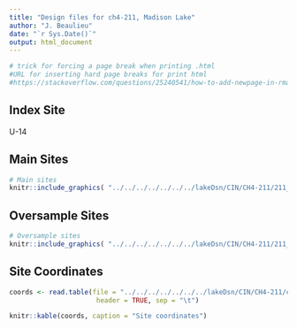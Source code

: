 ```yaml
---
title: "Design files for ch4-211, Madison Lake"
author: "J. Beaulieu"
date: "`r Sys.Date()`"
output: html_document
---
```


```r
# trick for forcing a page break when printing .html
#URL for inserting hard page breaks for print html
#https://stackoverflow.com/questions/25240541/how-to-add-newpage-in-rmarkdown-in-a-smart-way
```

## Index Site
U-14

## Main Sites
```r
# Main sites
knitr::include_graphics( "../../../../../../../lakeDsn/CIN/CH4-211/211_Main.png")
```
<P style="page-break-before: always">
  
  

## Oversample Sites
```r
# Oversample sites
knitr::include_graphics( "../../../../../../../lakeDsn/CIN/CH4-211/211_Over.png")
```

<P style="page-break-before: always">
## Site Coordinates
```r

coords <- read.table(file = "../../../../../../../lakeDsn/CIN/CH4-211/ch4_211_sites.txt",
                      header = TRUE, sep = "\t")

knitr::kable(coords, caption = "Site coordinates")
```